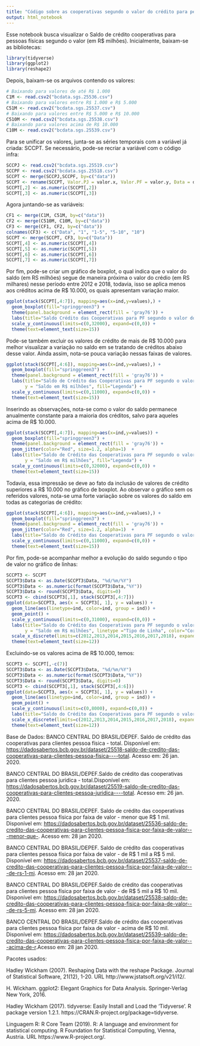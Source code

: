 ---
title: "Código sobre as cooperativas segundo o valor do crédito para pessoa física em milhões"
output: html_notebook
---
Esse notebook busca visualizar o Saldo de crédito cooperativas para pessoas físicas segundo o valor (em R$ milhões).
Inicialmente, baixam-se as bibliotecas:

```{r}
library(tidyverse)
library(ggplot2)
library(reshape2)
```

Depois, baixam-se os arquivos contendo os valores:

```{r}
# Baixando para valores de até R$ 1.000
C1M <- read.csv2("bcdata.sgs.25536.csv")
# Baixando para valores entre R$ 1.000 e R$ 5.000
C51M <- read.csv2("bcdata.sgs.25537.csv")
# Baixando para valores entre R$ 5.000 e R$ 10.000
C510M <- read.csv2("bcdata.sgs.25538.csv")
# Baixando para valores acima de R$ 10.000
C10M <- read.csv2("bcdata.sgs.25539.csv")
```

Para se unificar os valores, junta-se as séries temporais com a variável já criada: SCCPT. Se necessário, pode-se recriar a variável com o código infra:

```{r}
SCCPJ <- read.csv2("bcdata.sgs.25519.csv")
SCCPF <- read.csv2("bcdata.sgs.25518.csv")
SCCPT <- merge(SCCPJ,SCCPF, by=c("data"))
SCCPT <- rename(SCCPT, Valor.PJ = valor.x, Valor.PF = valor.y, Data = data)
SCCPT[,2] <- as.numeric(SCCPT[,2])
SCCPT[,3] <- as.numeric(SCCPT[,3])
```

Agora juntando-se as variáveis:

```{r}
CF1 <- merge(C1M, C51M, by=c("data")) 
CF2 <- merge(C510M, C10M, by=c("data"))
CF3 <- merge(CF1, CF2, by=c("data"))
colnames(CF3) <- c("Data", "1", "1-5", "5-10", "10")
SCCPT <- merge(SCCPT, CF3, by=c("Data")) 
SCCPT[,4] <- as.numeric(SCCPT[,4])
SCCPT[,5] <- as.numeric(SCCPT[,5])
SCCPT[,6] <- as.numeric(SCCPT[,6])
SCCPT[,7] <- as.numeric(SCCPT[,7])
```

Por fim, pode-se criar um gráfico de boxplot, o qual indica que o valor do saldo (em RS milhões) segue de maneira próxima o valor do crédio (em RS milhares) nesse período entre 2012 e 2018, todavia, isso se aplica menos aos créditos acima de R$ 10.000, os quais apresentam variação maior.

```{r}
ggplot(stack(SCCPT[,4:7]), mapping=aes(x=ind,y=values),) +
  geom_boxplot(fill="springgreen3") +
  theme(panel.background = element_rect(fill = 'gray76')) +
  labs(title="Saldo Crédito das Cooperativas para PF segundo o valor do crédito", subtitle = "Período entre 2012-2018", x ="Valor do Crédito em R$ milhares de reais", caption="Fonte: BCB/Depef", y = "Saldo em R$ milhões", fill="Legenda") + 
  scale_y_continuous(limits=c(0,32000), expand=c(0,0)) +
  theme(text=element_text(size=15)) 
```

Pode-se também excluir os valores de crédito de mais de R$ 10.000 para melhor visualizar a variação no saldo em se tratando de créditos abaixo desse valor. Ainda assim, nota-se pouca variação nessas faixas de valores.

```{r}
ggplot(stack(SCCPT[,4:6]), mapping=aes(x=ind,y=values),) +
  geom_boxplot(fill="springgreen3") +
  theme(panel.background = element_rect(fill = 'gray76')) +
  labs(title="Saldo de Crédito das Cooperativas para PF segundo o valor do crédito",subtitle = "Período entre 2012-2018", caption="Fonte: BCB/Depef", x ="Valor do Crédito em R$ milhares de reais", 
       y = "Saldo em R$ milhões", fill="Legenda") + 
  scale_y_continuous(limits=c(0,11000), expand=c(0,0)) +
  theme(text=element_text(size=15)) 
```

Inserindo as observações, nota-se como o valor do saldo permanece anualmente constante para a maioria dos créditos, salvo para aqueles acima de R$ 10.000.

```{r}
ggplot(stack(SCCPT[,4:7]), mapping=aes(x=ind,y=values)) +
  geom_boxplot(fill="springgreen3") +
  theme(panel.background = element_rect(fill = 'gray76')) +
  geom_jitter(color="Red", size=1.2, alpha=1)  +
  labs(title="Saldo de Crédito das Cooperativas para PF segundo o valor do crédito", subtitle = "Período entre 2012-2018", caption="Fonte: BCB/Depef", x = "Valor do Crédito em R$ milhares de reais", 
       y = "Saldo em R$ milhões", fill="Legenda") + 
  scale_y_continuous(limits=c(0,32000), expand=c(0,0)) +
  theme(text=element_text(size=15)) 
```

Todavia, essa impressão se deve ao fato da inclusão de valores de crédito superiores a R$ 10.000 no gráfico de boxplot. Ao observar o gráfico sem os referidos valores, nota-se uma forte variação sobre os valores do saldo em todas as categorias de crédito:

```{r}
ggplot(stack(SCCPT[,4:6]), mapping=aes(x=ind,y=values),) +
  geom_boxplot(fill="springgreen3") +
  theme(panel.background = element_rect(fill = 'gray76')) +
  geom_jitter(color="Red", size=1.2, alpha=1)  +
  labs(title="Saldo do Crédito das Cooperativas para PF segundo o valor do crédito", subtitle = "Período entre 2012-2018", caption="Fonte: BCB/Depef", x ="Valor do Crédito em R$ milhares de reais", y = "Saldo em R$ milhões", fill="Legenda") + 
  scale_y_continuous(limits=c(0,11000), expand=c(0,0)) +
  theme(text=element_text(size=15)) 
```

Por fim, pode-se acompanhar melhor a evolução do saldo segundo o tipo de valor no gráfico de linhas:

```{r}
SCCPT3 <- SCCPT
SCCPT3$Data <- as.Date(SCCPT3$Data, "%d/%m/%Y")
SCCPT3$Data <- as.numeric(format(SCCPT3$Data,"%Y"))
SCCPT3$Data <- round(SCCPT3$Data, digits=0)
SCCPT3 <- cbind(SCCPT3[,1], stack(SCCPT3[,4:7]))
ggplot(data=SCCPT3, aes(x = SCCPT3[, 1], y = values)) +
  geom_line(aes(linetype=ind, color=ind, group = ind)) +
  geom_point() + 
  scale_y_continuous(limits=c(0,31000), expand=c(0,0)) +
  labs(title="Saldo do Crédito das Cooperativas para PF segundo o valor do crédito", x ="Ano", caption="Fonte: BCB/Depef",
       y = "Saldo em R$ milhões", linetype ="Tipo de Linha", color="Cor") +
  scale_x_discrete(limits=c(2012,2013,2014,2015,2016,2017,2018), expand=c(0.01,0.01)) +
  theme(text=element_text(size=12)) 
```

Excluindo-se os valores acima de R$ 10.000, temos:

```{r}
SCCPT3 <- SCCPT[,-c(7)]
SCCPT3$Data <- as.Date(SCCPT3$Data, "%d/%m/%Y")
SCCPT3$Data <- as.numeric(format(SCCPT3$Data,"%Y"))
SCCPT3$Data <- round(SCCPT3$Data, digits=0)
SCCPT3 <- cbind(SCCPT3[,1], stack(SCCPT3[,4:6]))
ggplot(data=SCCPT3, aes(x = SCCPT3[, 1], y = values)) +
  geom_line(aes(linetype=ind, color=ind, group = ind)) +
  geom_point() + 
  scale_y_continuous(limits=c(0,8000), expand=c(0,0)) +
  labs(title="Saldo do Crédito das Cooperativas para PF segundo o valor do crédito", x ="Ano", caption="Fonte: BCB/Depef", y = "Saldo em R$ milhões", linetype ="Tipo de Linha", color="Cor") +
  scale_x_discrete(limits=c(2012,2013,2014,2015,2016,2017,2018), expand=c(0.01,0.01)) +
  theme(text=element_text(size=12)) 
```


Base de Dados:
BANCO CENTRAL DO BRASIL/DEPEF. Saldo de crédito das cooperativas para clientes pessoa física - total. Disponível em: <https://dadosabertos.bcb.gov.br/dataset/25518-saldo-de-credito-das-cooperativas-para-clientes-pessoa-fisica----total>. Acesso em: 26 jan. 2020.

BANCO CENTRAL DO BRASIL/DEPEF.Saldo de crédito das cooperativas para clientes pessoa juridica - total.Disponível em: <https://dadosabertos.bcb.gov.br/dataset/25519-saldo-de-credito-das-cooperativas-para-clientes-pessoa-juridica----total>. Acesso em: 26 jan. 2020.

BANCO CENTRAL DO BRASIL/DEPEF. Saldo de crédito das cooperativas para clientes pessoa física por faixa de valor - menor que R$ 1 mil. Disponível em: <https://dadosabertos.bcb.gov.br/dataset/25536-saldo-de-credito-das-cooperativas-para-clientes-pessoa-fisica-por-faixa-de-valor---menor-que->. Acesso em: 28 jan 2020.

BANCO CENTRAL DO BRASIL/DEPEF. Saldo de crédito das cooperativas para clientes pessoa física por faixa de valor - de R$ 1 mil a R$ 5 mil.
Disponível em: <https://dadosabertos.bcb.gov.br/dataset/25537-saldo-de-credito-das-cooperativas-para-clientes-pessoa-fisica-por-faixa-de-valor---de-rs-1-mi>. Acesso em: 28 jan 2020.

BANCO CENTRAL DO BRASIL/DEPEF.Saldo de crédito das cooperativas para clientes pessoa física por faixa de valor - de R$ 5 mil a R$ 10 mil. 
 Disponível em: <https://dadosabertos.bcb.gov.br/dataset/25538-saldo-de-credito-das-cooperativas-para-clientes-pessoa-fisica-por-faixa-de-valor---de-rs-5-mi>. Acesso em: 28 jan 2020.

BANCO CENTRAL DO BRASIL/DEPEF.Saldo de crédito das cooperativas para clientes pessoa física por faixa de valor - acima de R$ 10 mil. Disponível em: <https://dadosabertos.bcb.gov.br/dataset/25539-saldo-de-credito-das-cooperativas-para-clientes-pessoa-fisica-por-faixa-de-valor---acima-de-r>.Acesso em: 28 jan 2020.


Pacotes usados:

Hadley Wickham (2007). Reshaping Data with the reshape Package. Journal of
Statistical Software, 21(12), 1-20. URL http://www.jstatsoft.org/v21/i12/.
  
H. Wickham. ggplot2: Elegant Graphics for Data Analysis. Springer-Verlag New York,
2016.

Hadley Wickham (2017). tidyverse: Easily Install and Load the 'Tidyverse'. R package
version 1.2.1. https://CRAN.R-project.org/package=tidyverse.

Linguagem R:
R Core Team (2019). R: A language and environment for statistical computing. R
Foundation for Statistical Computing, Vienna, Austria. URL https://www.R-project.org/.
